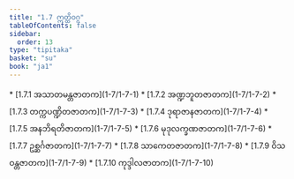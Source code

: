 ```yaml
---
title: "1.7 ဣတ္ထိဝဂ္ဂ"
tableOfContents: false
sidebar:
  order: 13
type: "tipitaka"
basket: "su"
book: "ja1"
---
```



<DynamicBreadcrumb />



<TableOfContents book="ja1" section="1.7">
* [1.7.1 အသာတမန္တဇာတက](1-7/1-7-1)
* [1.7.2 အဏ္ဍဘူတဇာတက](1-7/1-7-2)
* [1.7.3 တက္ကပဏ္ဍိတဇာတက](1-7/1-7-3)
* [1.7.4 ဒုရာဇာနဇာတက](1-7/1-7-4)
* [1.7.5 အနဘိရတိဇာတက](1-7/1-7-5)
* [1.7.6 မုဒုလက္ခဏဇာတက](1-7/1-7-6)
* [1.7.7 ဥစ္ဆင်္ဂဇာတက](1-7/1-7-7)
* [1.7.8 သာကေတဇာတက](1-7/1-7-8)
* [1.7.9 ဝိသဝန္တဇာတက](1-7/1-7-9)
* [1.7.10 ကုဒ္ဒါလဇာတက](1-7/1-7-10)
</TableOfContents>